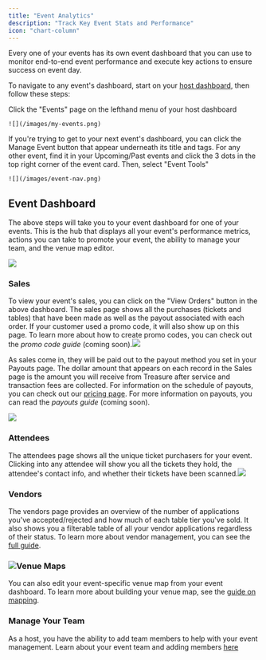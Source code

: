 ```yaml
---
title: "Event Analytics"
description: "Track Key Event Stats and Performance"
icon: "chart-column"
---
```


Every one of your events has its own event dashboard that you can use to monitor end-to-end event performance and execute key actions to ensure success on event day.&#x20;

To navigate to any event's dashboard, start on your [host dashboard](https://www.ontreasure.com/host), then follow these steps:

<Steps>
  <Step title="Select Events">
    Click the "Events" page on the lefthand menu of your host dashboard

    ![](/images/my-events.png)
  </Step>

  <Step title="Select a Specific Event">
    If you're trying to get to your next event's dashboard, you can click the Manage Event button that appear underneath its title and tags. For any other event, find it in your Upcoming/Past events and click the 3 dots in the top right corner of the event card. Then, select "Event Tools"

    ![](/images/event-nav.png)
  </Step>
</Steps>

## Event Dashboard

The above steps will take you to your event dashboard for one of your events. This is the hub that displays all your event's performance metrics, actions you can take to promote your event, the ability to manage your team, and the venue map editor.

![](/images/event-dash.webp)

### Sales

To view your event's sales, you can click on the "View Orders" button in the above dashboard. The sales page shows all the purchases (tickets and tables) that have been made as well as the payout associated with each order. If your customer used a promo code, it will also show up on this page. To learn more about how to create promo codes, you can check out the *promo code guide* (coming soon).![](/images/sales.png)

As sales come in, they will be paid out to the payout method you set in your Payouts page. The dollar amount that appears on each record in the Sales page is the amount you will receive from Treasure after service and transaction fees are collected. For information on the schedule of payouts, you can check out our [pricing page](https://www.ontreasure.com/pricing). For more information on payouts, you can read the *payouts guide* (coming soon).

![](/images/payouts.png)

### Attendees

The attendees page shows all the unique ticket purchasers for your event. Clicking into any attendee will show you all the tickets they hold, the attendee's contact info, and whether their tickets have been scanned.![](/images/attendees.png)

### Vendors

The vendors page provides an overview of the number of applications you've accepted/rejected and how much of each table tier you've sold. It also shows you a filterable table of all your vendor applications regardless of their status. To learn more about vendor management, you can see the [full guide](/essentials/vendor-management).&#x20;

### ![](/images/vendor-dash.png)Venue Maps

You can also edit your event-specific venue map from your event dashboard. To learn more about building your venue map, see the [guide on mapping](/essentials/mapping).

### Manage Your Team

As a host, you have the ability to add team members to help with your event management. Learn about your event team and adding members [here](/essentials/manage-team)